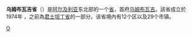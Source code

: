 {{Unreferenced|time=2022-01-07T02:55:41+00:00}}
{{Infobox Algerian Province 
 |capital                =乌姆布瓦吉
 |name                   =  乌姆布瓦吉省<br />{{lang|ar|ولاية أم البواق|}}
 |area                   =7,638
 |arank                   =  
 |oos                  =   1 E9 m²
 |image                    =Algeria-Oum el Bouaghi.png
 |pop                    =519,170	
 |prank                  =
 |den                    = 
 |creation               = 
 |districts              = 
 |municipalities         = 29
 |dial                   = 032
 |code                   =04
|}}
'''乌姆布瓦吉省'''（{{lang-ar|ولاية أم البواق}}）是[[阿尔及利亚|阿尔及利亚]]东北部的一个[[省_(阿尔及利亚)|省]]，首府[[乌姆布瓦吉|乌姆布瓦吉]]。該省成立於1974年 ，之前為[[君士坦丁省_(法属阿尔及利亚)|君士坦丁省]]的一部分。该省境內有12个区以及29个市镇。
{{coord|display=title}}
{{Algeria-geo-stub}}
{{阿尔及利亚省份}}

[[Category:阿尔及利亚省份|O]]